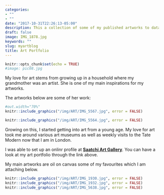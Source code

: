 ```yaml
---
categories:
- ""
- ""
date: "2017-10-31T22:26:13-05:00"
description: This a collection of some of my published artworks to data.
draft: false
image: IMG_1878.jpg
keywords: ""
slug: myartblog
title: Art Portfolio
---
```



```r
knitr::opts_chunk$set(echo = TRUE)
#image: pic08.jpg

```

My love for art stems from growing up in a household where my grandmother was an artist. She is one of my main inspirations for my artworks. 

The artworks below are some of her work:

```r
#out.width="70%"
knitr::include_graphics("/img/ART/IMG_5567.jpg", error = FALSE)

knitr::include_graphics("/img/ART/IMG_5564.jpg", error = FALSE)
```

Growing on this, I started getting into art from a young age. My love for art took me around various art museums as well as weekly visits to the Tate Modern now that I am in London. 

I was able to set up an onlinr profile at [**Saatchi Art Gallery**](https://www.saatchiart.com/account/artworks/1107889). You can have a look at my art portfolio through the link above.

My main artworks are oil on canvas some of my favourites which I am attaching below.


```r
knitr::include_graphics("/img/ART/IMG_1930.jpg", error = FALSE)
knitr::include_graphics("/img/ART/IMG_1932.jpg", error = FALSE)
knitr::include_graphics("/img/ART/IMG_5638.jpg", error = FALSE)

```
